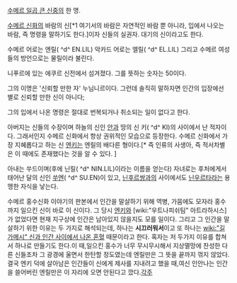 [[수메르 일곱 큰 신]]중의 한 명.

[[수메르 신화]]의 바람의 신[*1 여기서의 바람은 자연적인 바람 뿐 아니라, 입에서 나오는 바람, 즉 명령을 말하기도 한다.]이자 신들의 실권자. 대기의 신이라고도 한다.

수메르 어로는 엔릴( ^d^ EN.LIL) 악카드 어로는 엘릴( ^d^ EL.LIL) 그리고 수메르 여성들의 방언으로는 물릴이라 불린다.

니푸르에 있는 에쿠르 신전에서 섬겨졌다. 그를 뜻하는 숫자는 50이다.

그의 이명은 '신뢰할 만한 자' 누님니르이다. 그런데 솔직히 말하자면 인간의 입장에선 별로 신뢰할 만한 신이 아니다;

그의 입에서 나온 명령은 절대로 번복되거나 취소되는 일이 없다고 한다.

아버지는 신들의 수장이며 하늘의 신인 [[안]]과 땅의 신 키( ^d^ KI)의 사이에서 난 적자이다. 그래서인지 수메르 신화에서 항상 권위적인 모습으로 등장한다. 수메르 신화에서 가장 지혜롭다고 하는 신 [[엔키]]는 엔릴의 배다른 형이다.[* 즉 인류의 사생아, 즉 적서차별은 이 때에도 존재했다는 것을 알 수 있다. ]

아내는 쑤드이며(후에 닌릴( ^d^ NIN.LIL)이라는 이름을 얻는다) 자녀로는 후처에게서 태어난 달의 신인 [[쑤엔]]( ^d^ SU.EN)이 있고, [[닌후르쌍]]과의 사이에서도 [[닌우르타]]라는 용맹한 자식을 낳는다.

수메르 홍수신화 이야기의 판본에서 인간을 말살하기 위해 역병, 가뭄에도 모자라 홍수까지 일으킨 신이 바로 이 신이다. 그 당시 [[엔키]]와 [wiki:"우트나피쉬팀" 아트라하시스]가 없었다면 현재 지구상에 인간은 남아있지 않을지도 모를 일이다. 그리고 그 인간을 말살하기 위한 이유는 두 가지로 해석되는데, 하나는 '''시끄러워서'''이고 또 하나는 [[wiki:"길가메시" 신과 인간 사이에서 나온 혼혈]] 때문이라고 한다. 혹자는 저 두가지 이유를 합쳐서 하나로 만들기도 한다.이 때,일으킨 홍수가 너무 무시무시해서 지상멸망에 찬성한 다른 신들조차 그 광경에 울면서 한탄할 정도였는데 엔릴만은 그 뜻을 끝까지 꺾지 않았다.결국 엔키 덕에 살아남은 인간들이 신에게 제사를 지내려고 했을 때,여신 인안나는 인간을 쓸어버린 엔릴만은 이 자리에 오면 안된다고 깠다.[[각주]]
